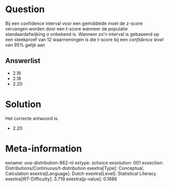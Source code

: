Question
========

Bij een confidence interval voor een gemiddelde moet de z-score
vervangen worden door een t-score wanneer de populatie
standaardafwijking σ onbekend is. Wanneer zo\'n interval is gebaseerd op
een steekproef van 12 waarnemingen is die t-score bij een *confidence
level* van 95% gelijk aan


Answerlist
----------

* 2.16
* 2.18
* 2.20

Solution
========

Het correcte antwoord is: 

* 2.20

Meta-information
================
exname: uva-distribution-862-nl
extype: schoice
exsolution: 001
exsection: Distributions/Continuous/t-distribution
exextra[Type]: Conceptual, Calculation
exextra[Language]: Dutch
exextra[Level]: Statistical Literacy
exextra[IRT-Difficulty]: 3.719
exextra[p-value]: 0.1686
